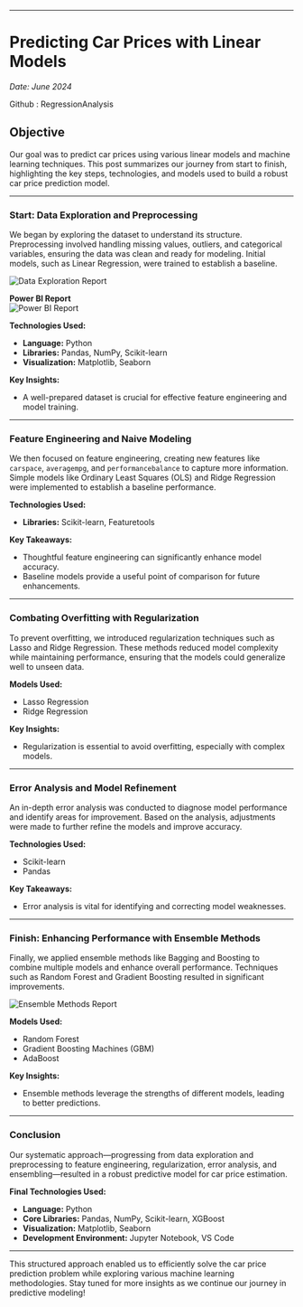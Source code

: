 
---

# Predicting Car Prices with Linear Models

*Date: June 2024*

Github : <Link href='https://github.com/Ravikumarchavva/ML_Playground/tree/main/week1_regressionAnalysis' target="_blank"> RegressionAnalysis</Link>
## Objective

Our goal was to predict car prices using various linear models and machine learning techniques. This post summarizes our journey from start to finish, highlighting the key steps, technologies, and models used to build a robust car price prediction model.

---

### Start: Data Exploration and Preprocessing

We began by exploring the dataset to understand its structure. Preprocessing involved handling missing values, outliers, and categorical variables, ensuring the data was clean and ready for modeling. Initial models, such as Linear Regression, were trained to establish a baseline.

![Data Exploration Report](/projects/carPrice/Day1-report.png)

**Power BI Report**  
![Power BI Report](/projects/carPrice/carpriceReport_page-0001.jpg)

**Technologies Used:**
- **Language:** Python
- **Libraries:** Pandas, NumPy, Scikit-learn
- **Visualization:** Matplotlib, Seaborn

**Key Insights:**
- A well-prepared dataset is crucial for effective feature engineering and model training.

---

### Feature Engineering and Naive Modeling

We then focused on feature engineering, creating new features like `carspace`, `averagempg`, and `performancebalance` to capture more information. Simple models like Ordinary Least Squares (OLS) and Ridge Regression were implemented to establish a baseline performance.

**Technologies Used:**
- **Libraries:** Scikit-learn, Featuretools

**Key Takeaways:**
- Thoughtful feature engineering can significantly enhance model accuracy.
- Baseline models provide a useful point of comparison for future enhancements.

---

### Combating Overfitting with Regularization

To prevent overfitting, we introduced regularization techniques such as Lasso and Ridge Regression. These methods reduced model complexity while maintaining performance, ensuring that the models could generalize well to unseen data.

**Models Used:**
- Lasso Regression
- Ridge Regression

**Key Insights:**
- Regularization is essential to avoid overfitting, especially with complex models.

---

### Error Analysis and Model Refinement

An in-depth error analysis was conducted to diagnose model performance and identify areas for improvement. Based on the analysis, adjustments were made to further refine the models and improve accuracy.

**Technologies Used:**
- Scikit-learn
- Pandas

**Key Takeaways:**
- Error analysis is vital for identifying and correcting model weaknesses.

---

### Finish: Enhancing Performance with Ensemble Methods

Finally, we applied ensemble methods like Bagging and Boosting to combine multiple models and enhance overall performance. Techniques such as Random Forest and Gradient Boosting resulted in significant improvements.

![Ensemble Methods Report](/projects/carPrice/Day6-ensembling-Report.png)

**Models Used:**
- Random Forest
- Gradient Boosting Machines (GBM)
- AdaBoost

**Key Insights:**
- Ensemble methods leverage the strengths of different models, leading to better predictions.

---

### Conclusion

Our systematic approach—progressing from data exploration and preprocessing to feature engineering, regularization, error analysis, and ensembling—resulted in a robust predictive model for car price estimation.

**Final Technologies Used:**
- **Language:** Python
- **Core Libraries:** Pandas, NumPy, Scikit-learn, XGBoost
- **Visualization:** Matplotlib, Seaborn
- **Development Environment:** Jupyter Notebook, VS Code

---

This structured approach enabled us to efficiently solve the car price prediction problem while exploring various machine learning methodologies. Stay tuned for more insights as we continue our journey in predictive modeling!

